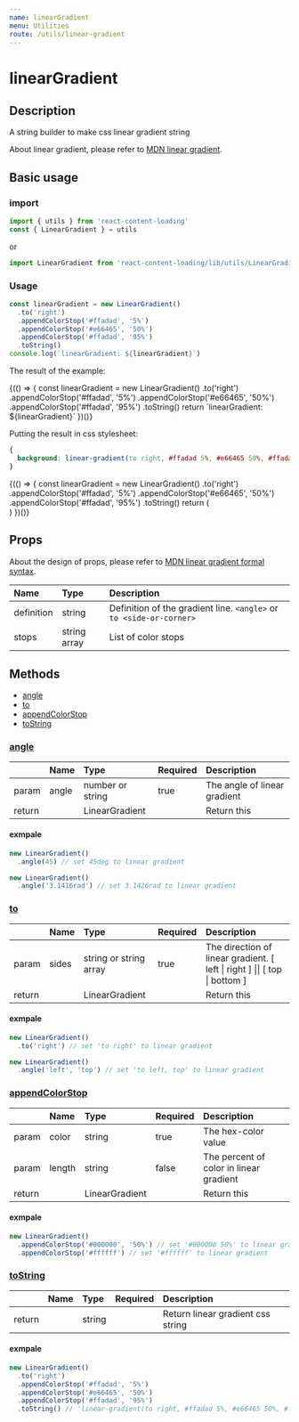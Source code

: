 ```yaml
---
name: linearGradient
menu: Utilities
route: /utils/linear-gradient
---
```



# linearGradient

## Description

A string builder to make css linear gradient string

About linear gradient, please refer to [MDN linear gradient](https://developer.mozilla.org/en-US/docs/Web/CSS/linear-gradient).

## Basic usage

### import

```js
import { utils } from 'react-content-loading'
const { LinearGradient } = utils
```

or

```js
import LinearGradient from 'react-content-loading/lib/utils/LinearGradient'
```

### Usage

```js
const linearGradient = new LinearGradient()
  .to('right')
  .appendColorStop('#ffadad', '5%')
  .appendColorStop('#e66465', '50%')
  .appendColorStop('#ffadad', '95%')
  .toString()
console.log(`linearGradient: ${linearGradient}`)
```

The result of the example:

<Playground>
  <p>
  {(() => {
    const linearGradient = new LinearGradient()
      .to('right')
      .appendColorStop('#ffadad', '5%')
      .appendColorStop('#e66465', '50%')
      .appendColorStop('#ffadad', '95%')
      .toString()
    return `linearGradient: ${linearGradient}`
  })()}
  </p>
</Playground>

Putting the result in css stylesheet:

```css
{
  background: linear-gradient(to right, #ffadad 5%, #e66465 50%, #ffadad 95%)
}
```

<Playground>
  <div>
  {(() => {
    const linearGradient = new LinearGradient()
      .to('right')
      .appendColorStop('#ffadad', '5%')
      .appendColorStop('#e66465', '50%')
      .appendColorStop('#ffadad', '95%')
      .toString()
    return (<div style={{ height: 300, width: 300, background: linearGradient }}></div>)
  })()}
  </div>
</Playground>

## Props

About the design of props, please refer to [MDN linear gradient formal syntax](https://developer.mozilla.org/en-US/docs/Web/CSS/linear-gradient#Formal_syntax).

|Name|Type|Description|
|:--|:--|:--|
|definition|string|Definition of the gradient line. `<angle>` or `to <side-or-corner>`|
|stops|string array|List of color stops|

## Methods

- [angle](#angle)
- [to](#to)
- [appendColorStop](#appendcolorstop)
- [toString](#tostring)

### [angle](#angle)

||Name|Type|Required|Description|
|:--|:--|:--|:--|:--|
|param|angle|number or string|true|The angle of linear gradient|
|return||LinearGradient||Return this|

#### exmpale
```js
new LinearGradient()
  .angle(45) // set 45deg to linear gradient

new LinearGradient()
  .angle('3.1416rad') // set 3.1426rad to linear gradient
```

### [to](#to)

||Name|Type|Required|Description|
|:--|:--|:--|:--|:--|
|param|sides|string or string array|true|The direction of linear gradient. [ left \| right ] \|\| [ top \| bottom ]|
|return||LinearGradient||Return this|

#### exmpale
```js
new LinearGradient()
  .to('right') // set 'to right' to linear gradient

new LinearGradient()
  .angle('left', 'top') // set 'to left, top' to linear gradient
```

### [appendColorStop](#appendcolorstop)

||Name|Type|Required|Description|
|:--|:--|:--|:--|:--|
|param|color|string|true|The hex-color value|
|param|length|string|false|The percent of color in linear gradient|
|return||LinearGradient||Return this|

#### exmpale
```js
new LinearGradient()
  .appendColorStop('#000000', '50%') // set '#000000 50%' to linear gradient
  .appendColorStop('#ffffff') // set '#ffffff' to linear gradient
```

### [toString](#tostring)

||Name|Type|Required|Description|
|:--|:--|:--|:--|:--|
|return||string||Return linear gradient css string|

#### exmpale
```js
new LinearGradient()
  .to('right')
  .appendColorStop('#ffadad', '5%')
  .appendColorStop('#e66465', '50%')
  .appendColorStop('#ffadad', '95%')
  .toString() // 'linear-gradient(to right, #ffadad 5%, #e66465 50%, #ffadad 95%)'
```
